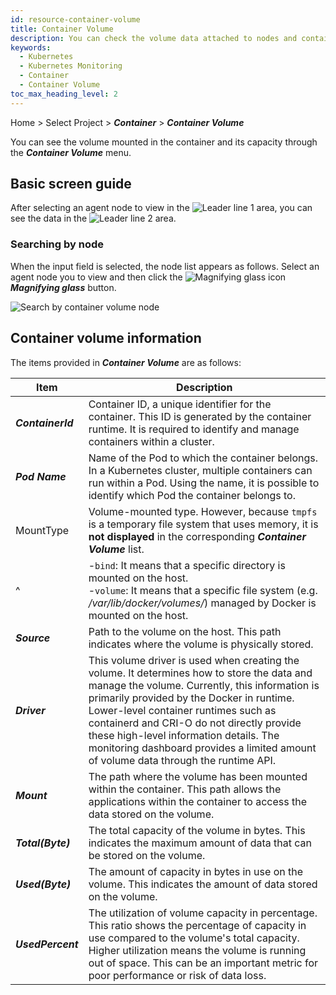 ```yaml
---
id: resource-container-volume
title: Container Volume
description: You can check the volume data attached to nodes and containers.
keywords:
  - Kubernetes
  - Kubernetes Monitoring
  - Container
  - Container Volume
toc_max_heading_level: 2
---
```


Home > Select Project > **_Container_** > **_Container Volume_**

You can see the volume mounted in the container and its capacity through the **_Container Volume_** menu.

## Basic screen guide

<ImgLang img='k8s-container-volume.png' desc='Container Volume' />

After selecting an agent node to view in the ![Leader line 1](/img/number-01.png) area, you can see the data in the ![Leader line 2](/img/number-02.png) area.

### Searching by node

When the input field is selected, the node list appears as follows. Select an agent node you to view and then click the ![Magnifying glass icon](/img/ic-search.svg) **_Magnifying glass_** button.

![Search by container volume node](/img/k8s-container-volume-node.png) 

## Container volume information

The items provided in **_Container Volume_** are as follows:

| Item                                 | Description                                                                                                                                                                                                                                                                                                                                                                                                      |
| ------------------------------------ | ---------------------------------------------------------------------------------------------------------------------------------------------------------------------------------------------------------------------------------------------------------------------------------------------------------------------------------------------------------------------------------------------------------------- |
| **_ContainerId_**                    | Container ID, a unique identifier for the container. This ID is generated by the container runtime. It is required to identify and manage containers within a cluster.                                                                                                                                                                                                                                           |
| **_Pod Name_**                       | Name of the Pod to which the container belongs. In a Kubernetes cluster, multiple containers can run within a Pod. Using the name, it is possible to identify which Pod the container belongs to.                                                                                                                                                                                                                |
| MountType                            | Volume-mounted type. However, because `tmpfs` is a temporary file system that uses memory, it is **not displayed** in the corresponding **_Container Volume_** list.                                                                                                                                                                                                                                             |
| ^                                    | \-`bind`: It means that a specific directory is mounted on the host. <br/> -`volume`: It means that a specific file system (e.g. _/var/lib/docker/volumes/_) managed by Docker is mounted on the host.                                                                                                                                                                                        |
| **_Source_**                         | Path to the volume on the host. This path indicates where the volume is physically stored.                                                                                                                                                                                                                                                                                                                       |
| **_Driver_**                         | This volume driver is used when creating the volume. It determines how to store the data and manage the volume. Currently, this information is primarily provided by the Docker in runtime. Lower-level container runtimes such as containerd and CRI-O do not directly provide these high-level information details. The monitoring dashboard provides a limited amount of volume data through the runtime API. |
| **_Mount_**                          | The path where the volume has been mounted within the container. This path allows the applications within the container to access the data stored on the volume.                                                                                                                                                                                                                                                 |
| **_Total(Byte)_** | The total capacity of the volume in bytes. This indicates the maximum amount of data that can be stored on the volume.                                                                                                                                                                                                                                                                                           |
| **_Used(Byte)_**  | The amount of capacity in bytes in use on the volume. This indicates the amount of data stored on the volume.                                                                                                                                                                                                                                                                                                    |
| **_UsedPercent_**                    | The utilization of volume capacity in percentage. This ratio shows the percentage of capacity in use compared to the volume's total capacity. Higher utilization means the volume is running out of space. This can be an important metric for poor performance or risk of data loss.                                                                                                                            |
